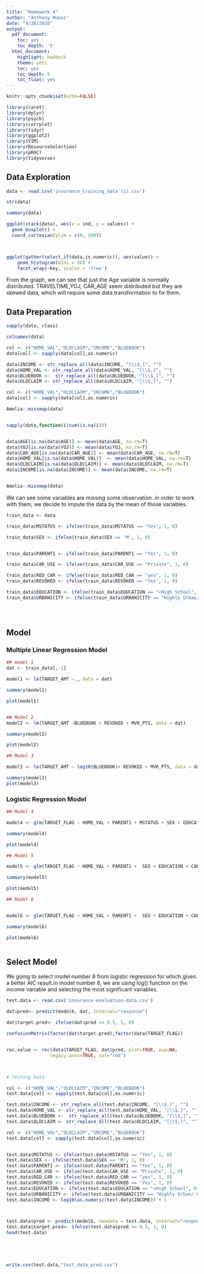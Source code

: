 ```yaml
---
title: "Homework_4"
author: "Anthony Munoz"
date: "4/26/2020"
output:
  pdf_document:
    toc: yes
    toc_depth: '5'
  html_document:
    highlight: haddock
    theme: yeti
    toc: yes
    toc_depth: 5
    toc_float: yes
---
```

```r

knitr::opts_chunk$set(echo=FALSE)
```



```r
library(caret)
library(dplyr)
library(psych)
library(corrplot)
library(tidyr)
library(ggplot2)
library(VIM)
library(ResourceSelection)
library(pROC)
library(tidyverse)

```


## Data Exploration 


```r
data <- read.csv('insurance_training_data (1).csv')

str(data)

summary(data)
```


```r

ggplot(stack(data), aes(x = ind, y = values)) + 
  geom_boxplot() +
  coord_cartesian(ylim = c(0, 100)) 



ggplot(gather(select_if(data,is.numeric)), aes(value)) + 
    geom_histogram(bins = 20) + 
    facet_wrap(~key, scales = 'free')

```

From the graph, we can see that just the Age variable is normally distributed. TRAVELTIME,YOJ, CAR_AGE seem distributed but they are skewed data, which will require some data transformation to fix them.

## Data Preparation

```r


sapply(data, class)

colnames(data)

col <- c("HOME_VAL","OLDCLAIM","INCOME","BLUEBOOK")
data[col] <- sapply(data[col],as.numeric)

data$INCOME <- str_replace_all(data$INCOME, "[\\$,]", "")
data$HOME_VAL <- str_replace_all(data$HOME_VAL, "[\\$,]", "")
data$BLUEBOOK <-  str_replace_all(data$BLUEBOOK, "[\\$,]", "")
data$OLDCLAIM <- str_replace_all(data$OLDCLAIM, "[\\$,]", "")

col <- c("HOME_VAL","OLDCLAIM","INCOME","BLUEBOOK")
data[col] <- sapply(data[col],as.numeric)

Amelia::missmap(data)


sapply(data,function(i)sum(is.na(i)))


data$AGE[is.na(data$AGE)] <- mean(data$AGE, na.rm=T)
data$YOJ[is.na(data$YOJ)] <- mean(data$YOJ, na.rm=T)
data$CAR_AGE[is.na(data$CAR_AGE)] <- mean(data$CAR_AGE, na.rm=T)
data$HOME_VAL[is.na(data$HOME_VAL)]  <- mean(data$HOME_VAL, na.rm=T)
data$OLDCLAIM[is.na(data$OLDCLAIM)] <- mean(data$OLDCLAIM, na.rm=T)
data$INCOME[is.na(data$INCOME)] <- mean(data$INCOME, na.rm=T)


Amelia::missmap(data)

```

We can see some variables are missing some observation. in order to work with them, we decide to impute the data by the mean of those variables.

```r

train_data <- data

train_data$MSTATUS <- ifelse(train_data$MSTATUS == "Yes", 1, 0)  

train_data$SEX <- ifelse(train_data$SEX == 'M', 1, 0)  


train_data$PARENT1 <- ifelse(train_data$PARENT1 == "Yes", 1, 0)  

train_data$CAR_USE <- ifelse(train_data$CAR_USE == "Private", 1, 0)  

train_data$RED_CAR <- ifelse(train_data$RED_CAR == "yes", 1, 0)  
train_data$REVOKED <- ifelse(train_data$REVOKED == "Yes", 1, 0)  

train_data$EDUCATION <- ifelse(train_data$EDUCATION == "<High School", 0, 1)  
train_data$URBANICITY <- ifelse(train_data$URBANICITY == "Highly Urban/ Urban", 1, 0)  





```


## Model
### Multiple Linear Regression Model

```r
## model 1
dat <- train_data[,-1]

model1 <- lm(TARGET_AMT ~., data = dat)

summary(model1)

plot(model1)


## Model 2
model2 <- lm(TARGET_AMT ~BLUEBOOK + REVOKED + MVR_PTS, data = dat)

summary(model2)

plot(model2)

## Model 3

model3 <- lm(TARGET_AMT ~ log10(BLUEBOOK)+ REVOKED + MVR_PTS, data = dat)

summary(model3)
plot(model3)

```

### Logistic Regression Model

```r
## Model 4

model4 <- glm(TARGET_FLAG ~ HOME_VAL + PARENT1 + MSTATUS + SEX + EDUCATION + CAR_USE + RED_CAR +REVOKED,  data = dat, family = "binomial")

summary(model4)

plot(model4)

## Model 5

model5 <- glm(TARGET_FLAG ~ HOME_VAL + PARENT1 +  SEX + EDUCATION + CAR_USE  +REVOKED,  data = dat, family = "binomial")

summary(model5)

plot(model5)

## Model 6


model6 <- glm(TARGET_FLAG ~ HOME_VAL + PARENT1 +  SEX + EDUCATION + CAR_USE  +REVOKED + log10(INCOME + 1) + JOB + CLM_FREQ,  data = dat, family = "binomial")

summary(model6)

plot(model6)



```

## Select Model

We going to select model number 6 from logistic regression for which gives a better AIC result.in model number 6, we are using log() function on the income variable and selecting the most significant variables.

```r
test.data <- read.csv('insurance-evaluation-data.csv')

dat$pred<- predict(model6, dat, interval="response")

dat$target.pred<- ifelse(dat$pred >= 0.5, 1, 0)  

confusionMatrix(factor(dat$target.pred),factor(data$TARGET_FLAG))


roc.value <- roc(data$TARGET_FLAG, dat$pred, plot=TRUE, asp=NA,
                legacy.axes=TRUE, col="red")



# Testing Data

col <- c("HOME_VAL","OLDCLAIM","INCOME","BLUEBOOK")
test.data[col] <- sapply(test.data[col],as.numeric)

test.data$INCOME <- str_replace_all(test.data$INCOME, "[\\$,]", "")
test.data$HOME_VAL <- str_replace_all(test.data$HOME_VAL, "[\\$,]", "")
test.data$BLUEBOOK <-  str_replace_all(test.data$BLUEBOOK, "[\\$,]", "")
test.data$OLDCLAIM <- str_replace_all(test.data$OLDCLAIM, "[\\$,]", "")

col <- c("HOME_VAL","OLDCLAIM","INCOME","BLUEBOOK")
test.data[col] <- sapply(test.data[col],as.numeric)


test.data$MSTATUS <- ifelse(test.data$MSTATUS == "Yes", 1, 0)  
test.data$SEX <- ifelse(test.data$SEX == 'M', 1, 0)  
test.data$PARENT1 <- ifelse(test.data$PARENT1 == "Yes", 1, 0)  
test.data$CAR_USE <- ifelse(test.data$CAR_USE == "Private", 1, 0)  
test.data$RED_CAR <- ifelse(test.data$RED_CAR == "yes", 1, 0)  
test.data$REVOKED <- ifelse(test.data$REVOKED == "Yes", 1, 0)  
test.data$EDUCATION <- ifelse(test.data$EDUCATION == "<High School", 0, 1)  
test.data$URBANICITY <- ifelse(test.data$URBANICITY == "Highly Urban/ Urban", 1, 0)  
test.data$INCOME <- log10(as.numeric(test.data$INCOME)) + 1



test.data$pred <- predict(model6, newdata = test.data, interval="response")
test.data$target.pred<- ifelse(test.data$pred >= 0.5, 1, 0)  
head(test.data)





write.csv(test.data,"test_data_pred.csv")



```